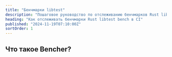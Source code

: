 ```yaml
---
title: "Бенчмарки libtest"
description: "Пошаговое руководство по отслеживанию бенчмарков Rust libtest bench в CI"
heading: "Как отслеживать бенчмарки Rust libtest bench в CI"
published: "2024-11-19T07:10:00Z"
sortOrder: 1
---
```



<Intro
  text="как выполнять бенчмаркинг кода на Rust с помощью libtest bench"
  url="/ru/learn/benchmarking/rust/libtest-bench/"
/>

## Что такое Bencher?

<BencherIntro />

<StepsForBencherCloud
  adapter="rust_bench"
  url="/ru/docs/explanation/adapters/#-rust-bench"
/>

<StepsForBencherSelfHosted
  adapter="rust_bench"
  url="/ru/docs/explanation/adapters/#-rust-bench"
/>

<RustBench />

<br />

<CallToAction />